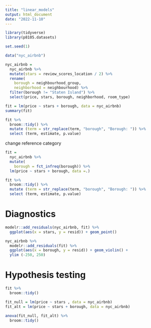 ```yaml
---
title: "linear_models"
output: html_document
date: "2022-11-10"
---
```


```r
library(tidyverse)
library(p8105.datasets)

set.seed(1)

```

```r
data("nyc_airbnb")

nyc_airbnb = 
  nyc_airbnb %>% 
  mutate(stars = review_scores_location / 2) %>% 
  rename(
    borough = neighbourhood_group,
    neighborhood = neighbourhood) %>% 
  filter(borough != "Staten Island") %>% 
  select(price, stars, borough, neighborhood, room_type)
```

```r
fit = lm(price ~ stars + borough, data = nyc_airbnb)
summary(fit)
```

```r
fit %>% 
  broom::tidy() %>% 
  mutate (term = str_replace(term, "borough", "Borough: ")) %>% 
  select (term, estimate, p.value)
```

change reference category 
```r
fit = 
  nyc_airbnb %>% 
  mutate(
    borough = fct_infreq(borough)) %>% 
  lm(price ~ stars + borough, data =.)

fit %>% 
  broom::tidy() %>% 
  mutate (term = str_replace(term, "borough", "Borough: ")) %>% 
  select (term, estimate, p.value)
```
# Diagnostics 
```r
modelr::add_residuals(nyc_airbnb, fit) %>% 
  ggplot(aes(x = stars, y = resid)) + geom_point()
```
```r
nyc_airbnb %>% 
  modelr::add_residuals(fit) %>% 
  ggplot(aes(x = borough, y = resid)) + geom_violin() +
  ylim (-250, 250)
```
# Hypothesis testing

```r
fit %>% 
  broom::tidy()
```
```r
fit_null = lm(price ~ stars , data = nyc_airbnb)
fit_alt = lm(price ~ stars + borough, data = nyc_airbnb)

anova(fit_null, fit_alt) %>% 
  broom::tidy()
```

